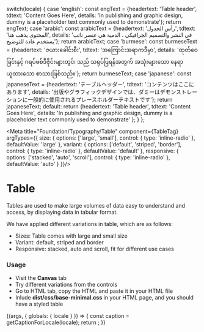 
  switch(locale) {
    case 'english': const engText = {headertext: 'Table header', tdtext: 'Content Goes Here', details: 'In publishing and graphic design, dummy is a placeholder text commonly used to demonstrate'}; return engText;
    case 'arabic': const arabicText = {headertext: 'رأس الجدول', tdtext: 'المحتوى يذهب هنا', details: 'في النشر والتصميم الجرافيكي ، الدمية هي عنصر نائب يستخدم عادة للتوضيح'}; return arabicText;
    case 'burmese': const burmeseText = {headertext: 'ဇယားခေါင်းစီး', tdtext: 'အကြောင်းအရာကဒီမှာ', details: 'ထုတ်ဝေခြင်းနှင့် ဂရပ်ဖစ်ဒီဇိုင်းများတွင်၊  သည် သရုပ်ပြရန်အတွက် အသုံးများသော နေရာယူထားသော စာသားဖြစ်သည်။'}; return burmeseText;
    case 'japanese': const japaneseText = {headertext: 'テーブルヘッダー', tdtext: 'コンテンツはここにあります', details: '出版やグラフィックデザインでは、ダミーはデモンストレーションに一般的に使用されるプレースホルダーテキストです'}; return japaneseText;
    default:
      return {headertext: 'Table header', tdtext: 'Content Goes Here', details: 'In publishing and graphic design, dummy is a placeholder text commonly used to demonstrate' };
  }
};

<Meta title="Foundation/Typography/Table" component={TableTag}
  argTypes={{
    size: {
        options: ['large', 'small'],
        control: { type: 'inline-radio' },
        defaultValue: 'large'
    },
    variant: {
        options: ['default', 'striped', 'border'],
        control: { type: 'inline-radio' },
        defaultValue: 'default'
    },
    responsive: {
        options: ['stacked', 'auto', 'scroll'],
        control: { type: 'inline-radio' },
        defaultValue: 'auto'
    }
  }}/>

# Table

Tables are used to make large volumes of data easy to understand and access, by displaying data in tabular format.

We have applied different variations in table, which are as follows:
- Sizes: Table comes with large and small size
- Variant: default, striped and border
- Responsive: stacked, auto and scroll, fit for different use cases

### Usage
- Visit the **Canvas** tab
- Try different variations from the controls
- Go to HTML tab, copy the HTML and paste it in your HTML file
- Inlude **dist/css/base-minimal.css** in your HTML page, and you should have a styled table

<style>{`
  .sbdocs-preview {display: none;}
`}
</style>

<Canvas>
  <Story name="Table">
    {(args, { globals: { locale } }) => {
      const caption = getCaptionForLocale(locale);
      return <TableTag text={caption.headertext} tdtext={caption.tdtext} details={caption.details} {...args} ></TableTag>;
    }}
  </Story>
</Canvas>
